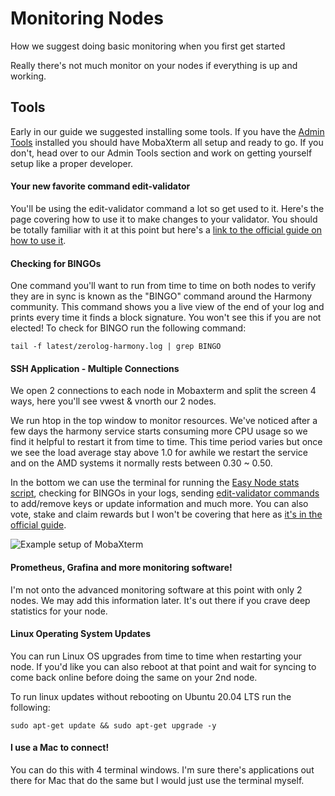 # Monitoring Nodes
How we suggest doing basic monitoring when you first get started

Really there's not much monitor on your nodes if everything is up and working.
## Tools
Early in our guide we suggested installing some tools. If you have the [Admin Tools](/new/tools) installed you should have MobaXterm all setup and ready to go. If you don't, head over to our Admin Tools section and work on getting yourself setup like a proper developer.
#### Your new favorite command edit-validator
You'll be using the edit-validator command a lot so get used to it. Here's the page covering how to use it to make changes to your validator. You should be totally familiar with it at this point but here's a [link to the official guide on how to use it](https://docs.harmony.one/home/network/validators/managing-a-validator/checking-validator-information).
#### Checking for BINGOs
One command you'll want to run from time to time on both nodes to verify they are in sync is known as the "BINGO" command around the Harmony community. This command shows you a live view of the end of your log and prints every time it finds a block signature. You won't see this if you are not elected! To check for BINGO run the following command:

```text
tail -f latest/zerolog-harmony.log | grep BINGO
```

#### SSH Application - Multiple Connections
We open 2 connections to each node in Mobaxterm and split the screen 4 ways, here you'll see vwest & vnorth our 2 nodes.

We run htop in the top window to monitor resources. We've noticed after a few days the harmony service starts consuming more CPU usage so we find it helpful to restart it from time to time. This time period varies but once we see the load average stay above 1.0 for awhile we restart the service and on the AMD systems it normally rests between 0.30 ~ 0.50.

In the bottom we can use the terminal for running the [Easy Node stats script](/post/tools/scripts/stats), checking for BINGOs in your logs, sending [edit-validator commands](https://docs.harmony.one/home/network/validators/managing-a-validator/checking-validator-information) to add/remove keys or update information and much more. You can also vote, stake and claim rewards but I won't be covering that here as [it's in the official guide](https://docs.harmony.one/home/network/validators/managing-a-validator/checking-validator-information).

![Example setup of MobaXterm](/image_4.png)
#### Prometheus, Grafina and more monitoring software!
I'm not onto the advanced monitoring software at this point with only 2 nodes. We may add this information later. It's out there if you crave deep statistics for your node.
#### Linux Operating System Updates
You can run Linux OS upgrades from time to time when restarting your node. If you'd like you can also reboot at that point and wait for syncing to come back online before doing the same on your 2nd node.

To run linux updates without rebooting on Ubuntu 20.04 LTS run the following:

```text
sudo apt-get update && sudo apt-get upgrade -y
```
#### I use a Mac to connect!

You can do this with 4 terminal windows. I'm sure there's applications out there for Mac that do the same but I would just use the terminal myself.

